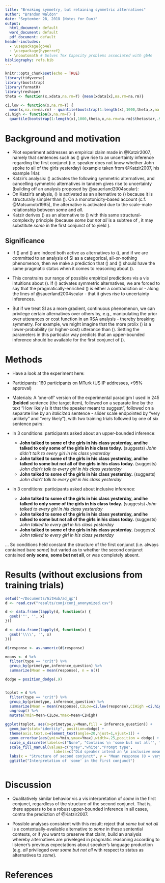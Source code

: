 ```yaml
---
title: "Breaking symmetry, but retaining symmetric alternatives"
author: "Brandon Waldon"
date: "September 28, 2018 (Notes for Dan)"
output:
  html_document: default
  word_document: default
  pdf_document: default
header-includes: 
  - \usepackage{gb4e}
  - \usepackage{hyperref}
  - \noautomath # Solves Tex Capacity problems associated with gb4e
bibliography: refs.bib
---
```


```r
knitr::opts_chunk$set(echo = TRUE)
library(tidyverse)
library(bootstrap)
library(formatR)
library(reshape)
theta <- function(x,xdata,na.rm=T) {mean(xdata[x],na.rm=na.rm)}

ci.low <- function(x,na.rm=T) {
  mean(x,na.rm=na.rm) - quantile(bootstrap(1:length(x),1000,theta,x,na.rm=na.rm)$thetastar,.025,na.rm=na.rm)}
ci.high <- function(x,na.rm=T) {
  quantile(bootstrap(1:length(x),1000,theta,x,na.rm=na.rm)$thetastar,.975,na.rm=na.rm) - mean(x,na.rm=na.rm)}
```

# Background and motivation

* Pilot experiment addresses an empirical claim made in @Katzir2007, namely that sentences such as (\ref{ex1}) give rise to an uncertainty inference regarding the first conjunct (i.e. speaker does not know whether John spoke to all of the girls yesterday) (example taken from @Katzir2007, his example 14a):
\begin{exe}
\ex\label{ex1} John talked to some of the girls yesterday, and he talked to some but not all of the girls today.
\end{exe}

* Katzir's analysis: (\ref{ex1}) activates the following symmetric alternatives, and cancelling symmetric alternatives in tandem gives rise to uncertainty (building off an analysis proposed by @sauerland2004scalar):
\begin{exe}
\ex\label{ex2} John talked to \textbf{all} of the girls yesterday, and he talked to some but not all of the girls today.
\ex\label{ex3} John talked to \textbf{some but not all} of the girls yesterday, and he talked to some but not all of the girls today.
\end{exe}
+ On Katzir's analysis, (\ref{ex2}) is activated as an alternative to (\ref{ex1}) because it is structurally simpler than (\ref{ex1}). On a monotonicity-based account (c.f. @Matsumoto1995), the alternative is activated due to the scale-mate relationship between *some* and *all*. 
+ Katzir derives (\ref{ex3}) as an alternative to (\ref{ex1}) with this same structural-complexity principle (because *some but not all* is a subtree of \ref{ex1}, it may substitute *some* in the first conjunct of \ref{ex1} to yield \ref{ex3}).\footnote{Strictly speaking, Matsumoto doesn't discuss data such as (\ref{ex1}), but Katzir imagines an extension of Matsumoto's analysis whereby (\ref{ex3}) is activated in context due to the strength asymmetery between \textit{some but not all} and \textit{some}, plus the presence of \textit{some but not all} in the discourse - building off Matsumoto's discussion of data such as the following: 
\begin{itemize}
\item It was warm yesterday, and it is a little more than warm today.
\end{itemize}}

## Significance

* If (\ref{ex2}) and (\ref{ex3}) are indeed both active as alternatives to (\ref{ex1}), and if we are committed to an analysis of SI as a categorical, all-or-nothing phenomenon, then we make a prediction that (\ref{ex2}) and (\ref{ex3}) should have the same pragmatic status when it comes to reasoning about (\ref{ex1}). 

* This constrains our range of possible empirical predictions vis a vis intuitions about (\ref{ex1}). If (\ref{ex1}) activates symmetric alternatives, we are forced to say that the pragmatically-enriched (\ref{ex1}) is either a contradiction or - along the lines of @sauerland2004scalar - that it gives rise to uncertainty inferences. 

* But if we treat SI as a more gradient, continuous phenomenon, we can privilege certain alternatives over others by, e.g., manipulating the prior over utterances or cost function in an RSA analysis - thereby breaking symmetry. For example, we might imagine that the more prolix (\ref{ex3}) is a lower-probability (or higher-cost) utterance than (\ref{ex2}). Setting the parameters in this particular way predicts that an upper-bounded inference should be available for the first conjunct of (\ref{ex1}). 

# Methods

* Have a look at the experiment here: \url{https://bwaldon.github.io/ad_qp/experiments/conj/index.html}

* Participants: 160 participants on MTurk (US IP addresses, >95% approval)

* Materials: A 'one-off' version of the experimental paradigm I used in 245 (**bolded** sentence (the target item), followed on a separate line by the text "How likely is it that the speaker meant to suggest", followed on a separate line by an *italicized* sentence - slider scale endpointed by "very unlikely" and "very likely"), with two training trials followed by one of six sentence pairs: 

* In 3 conditions: participants asked about an upper-bounded inference: 
  + **John talked to some of the girls in his class yesterday, and he talked to only some of the girls in his class today.** (suggests) *John didn't talk to every girl in his class yesterday* 
  + **John talked to some of the girls in his class yesterday, and he talked to some but not all of the girls in his class today.** (suggests) *John didn't talk to every girl in his class yesterday*
  + **John talked to some of the girls in his class yesterday.** (suggests) *John didn't talk to every girl in his class yesterday*

* In 3 conditions: participants asked about inclusive inference:
  + **John talked to some of the girls in his class yesterday, and he talked to only some of the girls  in his class today.** (suggests) *John talked to every girl in his class yesterday*
  + **John talked to some of the girls in his class yesterday, and he talked to some but not all of the girls in his class today.** (suggests) *John talked to every girl in his class yesterday*
  + **John talked to some of the girls in his class yesterday.** (suggests) *John talked to every girl in his class yesterday*

... So conditions held constant the structure of the first conjunct (i.e. always contained bare *some*) but varied as to whether the second conjunct contained **only some**, **some but not all**, or was completely absent. 

# Results (without exclusions from training trials)

```r
setwd("~/Documents/GitHub/ad_qp")
d <- read.csv("results/conj/conj_anonymized.csv")
```

```r
d <- data.frame(lapply(d, function(x) {
  gsub('"', '', x)
}))

d <- data.frame(lapply(d, function(x) {
  gsub('\\\\', '', x)
}))

d$response <- as.numeric(d$response)

means <- d %>% 
  filter(type == "crit") %>%
  group_by(primetype,inference_question) %>%
  summarize(Mean = mean(response), n = n())

dodge = position_dodge(.9)


toplot = d %>%
  filter(type == "crit") %>%
  group_by(primetype, inference_question) %>%
  summarize(Mean = mean(response),CILow=ci.low(response),CIHigh =ci.high(response)) %>%
  ungroup() %>%
  mutate(Ymin=Mean-CILow,Ymax=Mean+CIHigh)

ggplot(toplot, aes(x=primetype,y=Mean,fill = inference_question)) +
  geom_bar(stat="identity", position=dodge) +
  theme(axis.text.x=element_text(angle=20,hjust=1,vjust=1)) +
  geom_errorbar(aes(ymin=Ymin,ymax=Ymax),width=.25,position = dodge) + 
  scale_x_discrete(labels=c("None", "Contains \n 'some but not all'", "Contains 'only some'")) +
  scale_fill_manual(values=c("grey","white","Prompt type", 
                      labels=c("Did speaker intend an \n inclusive meaning?", "Did speaker intend an \n upper-bounded meaning?")) +
  labs(x = "Structure of second conjunct", y = "Mean response (0 = very unlikely, 100 = very likely)") +
  ggtitle("Interpretation of 'some' in the first conjunct")



```

# Discussion

* Qualitatively similar behavior vis a vis interpretation of *some* in the first conjunct, regardless of the structure of the second conjunct. That is, there appears to be a robust upper-bounded inference in all cases, contra the prediction of @Katzir2007. 

* Possible analyses consistent with this result: reject that *some but not all* is a contextually-available alternative to *some* in these sentential contexts, or if you want to preserve that claim, build an analysis whereby alternatives are priveleged in pragmatic reasoning according to listener's previous expectations about speaker's language production (e.g. *all* privileged over *some but not all* with respect to status as alternatives to *some*).

# References
